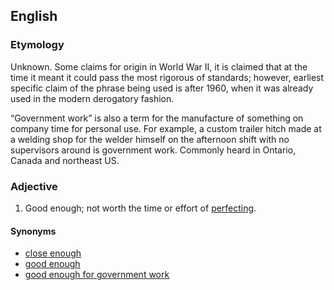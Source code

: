 ==English==


===Etymology===
Unknown. Some claims for origin in World War II, it is claimed that at the time it meant it could pass the most rigorous of standards; however, earliest specific claim of the phrase being used is after 1960, when it was already used in the modern derogatory fashion. {{Clarify}}

“Government work” is also a term for the manufacture of something on company time for personal use. For example, a custom trailer hitch made at a welding shop for the welder himself on the afternoon shift with no supervisors around is government work. Commonly heard in Ontario, Canada and northeast US.

===Adjective===
{{head|en|adjective|head=[[close]] [[enough]] [[for]] [[government]] [[work]]}}

# {{context|idiomatic|humorous|disparaging|slang|lang=en}} Good enough; not worth the time or effort of [[perfect]]ing.

====Synonyms====
* [[close enough]]
* [[good enough]]
* [[good enough for government work]]